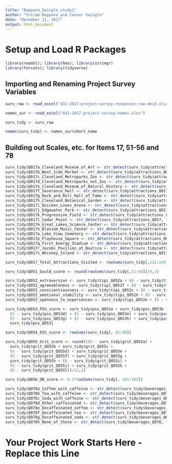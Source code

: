 ---
title: "Boppana_Swingle_study1"
author: "Sriram Boppana and Connor Swingle"
date: "December 11, 2017"
output: html_document
---

# Setup and Load R Packages

```{r load packages, message = FALSE}
library(readxl); library(hms); library(stringr)
library(forcats); library(tidyverse)
```

## Importing and Renaming Project Survey Variables

```{r}
surv_raw <- read_excel("431-2017-project-survey-responses-raw-deid.xlsx")

names_sur <- read_excel("431-2017-project-survey-names.xlsx")

surv_tidy <- surv_raw

names(surv_tidy) <- names_sur$short_name

```

## Building out Scales, etc. for Items 17, 51-56 and 78

```{r build_scales_etc}
surv_tidy$Q017a_Cleveland_Museum_of_Art <- str_detect(surv_tidy$attractions_Q017, "Cleveland Museum of Art")
surv_tidy$Q017b_West_Side_Market <- str_detect(surv_tidy$attractions_Q017, "West Side Market")
surv_tidy$Q017c_Cleveland_Metroparks_Zoo <- str_detect(surv_tidy$attractions_Q017, "Cleveland Metroparks Zoo")
surv_tidy$Q017d_Cleveland_Metroparks_not_Zoo <- str_detect(surv_tidy$attractions_Q017, "Cleveland Metroparks Locations other than the Zoo")
surv_tidy$Q017e_Cleveland_Museum_of_Natural_History <- str_detect(surv_tidy$attractions_Q017, "Cleveland Museum of Natural History")
surv_tidy$Q017f_Severance_Hall <- str_detect(surv_tidy$attractions_Q017, "Severance Hall")
surv_tidy$Q017g_Rock_and_Roll_Hall_of_Fame <- str_detect(surv_tidy$attractions_Q017, "Rock and Roll Hall of Fame")
surv_tidy$Q017h_Cleveland_Botanical_Garden <- str_detect(surv_tidy$attractions_Q017, "Cleveland Botanical Garden")
surv_tidy$Q017i_Quicken_Loans_Arena <- str_detect(surv_tidy$attractions_Q017, "Quicken Loans Arena")
surv_tidy$Q017j_Edgewater_Park <- str_detect(surv_tidy$attractions_Q017, "Edgewater Park")
surv_tidy$Q017k_Progressive_Field <- str_detect(surv_tidy$attractions_Q017, "Progressive Field")
surv_tidy$Q017l_Cedar_Point <- str_detect(surv_tidy$attractions_Q017, "Cedar Point")
surv_tidy$Q017m_Great_Lakes_Science_Center <- str_detect(surv_tidy$attractions_Q017, "Great Lakes Science Center")
surv_tidy$Q017n_Blossom_Music_Center <- str_detect(surv_tidy$attractions_Q017, "Blossom Music Center")
surv_tidy$Q017o_Lake_View_Cemetery <- str_detect(surv_tidy$attractions_Q017, "Lake View Cemetery")
surv_tidy$Q017p_Playhouse_Square <- str_detect(surv_tidy$attractions_Q017, "Playhouse Square")
surv_tidy$Q017q_First_Energy_Stadium <- str_detect(surv_tidy$attractions_Q017, "First Energy Stadium")
surv_tidy$Q017r_Jacobs_Pavilion_at_Nautica <- str_detect(surv_tidy$attractions_Q017, "Jacobs Pavilion at Nautica")
surv_tidy$Q017s_Whiskey_Island <- str_detect(surv_tidy$attractions_Q017, "Whiskey Island")

surv_tidy$Q017_Total_Attractions_Visited <- rowSums(surv_tidy[,131:149])

surv_tidy$Q051_Gould_score <- round(rowSums(surv_tidy[,52:60])/9,3)

surv_tidy$Q052_extraversion <- surv_tidy$tipi_Q052a + (8 - surv_tidy$tipi_Q052e) 
surv_tidy$Q052_agreeableness <- surv_tidy$tipi_Q052f + (8 - surv_tidy$tipi_Q052b)
surv_tidy$Q052_conscientiousness <- surv_tidy$tipi_Q052c + (8 - surv_tidy$tipi_Q052g)
surv_tidy$Q052_emotional_stability <- surv_tidy$tipi_Q052h + (8 - surv_tidy$tipi_Q052d)
surv_tidy$Q052_openness_to_experiences <- surv_tidy$tipi_Q052e + (8 - surv_tidy$tipi_Q052i)

surv_tidy$Q053_PSS_score <- surv_tidy$pss_Q053a + surv_tidy$pss_Q053b + surv_tidy$pss_Q053c + 
  (5 - surv_tidy$pss_Q053d) + (5 - surv_tidy$pss_Q053e) + surv_tidy$pss_Q053f + 
  (5 - surv_tidy$pss_Q053g) + (5 - surv_tidy$pss_Q053h) + surv_tidy$pss_Q053i + 
  surv_tidy$pss_Q053j

surv_tidy$Q054_ESS_score <- rowSums(surv_tidy[, 81:88])

surv_tidy$Q055_Grit_score <- round(((6 - surv_tidy$grit_Q055a) +
  surv_tidy$grit_Q055b + surv_tidy$grit_Q055c + 
  (6 - surv_tidy$grit_Q055d) + surv_tidy$grit_Q055e + 
  (6 - surv_tidy$grit_Q055f) + surv_tidy$grit_Q055g + 
  surv_tidy$grit_Q055h + (6 - surv_tidy$grit_Q055i) +
  (6 - surv_tidy$grit_Q055j) + surv_tidy$grit_Q055k +
  (6 - surv_tidy$grit_Q055l))/12,2)

surv_tidy$Q056_DB_score <- 0.2*rowSums(surv_tidy[, 101:105])

surv_tidy$Q078a_Coffee_with_caffeine <- str_detect(surv_tidy$beverages_Q078, "Coffee with caffeine")
surv_tidy$Q078b_Tea_with_caffeine <- str_detect(surv_tidy$beverages_Q078, "Tea with caffeine")
surv_tidy$Q078c_Soda_with_caffeine <- str_detect(surv_tidy$beverages_Q078, "Soda with caffeine")
surv_tidy$Q078d_Other_caffeinated <- str_detect(surv_tidy$beverages_Q078, "Other caffeinated beverages")
surv_tidy$Q078e_Decaffeinated_coffee <- str_detect(surv_tidy$beverages_Q078, "Decaffeinated coffee")
surv_tidy$Q078f_Decaffeinated_tea <- str_detect(surv_tidy$beverages_Q078, "Decaffeinated tea")
surv_tidy$Q078g_Decaffeinated_soda <- str_detect(surv_tidy$beverages_Q078, "Decaffeinated soda")
surv_tidy$Q078h_None_of_these <- str_detect(surv_tidy$beverages_Q078, "None of these")
```

# Your Project Work Starts Here - Replace this Line


